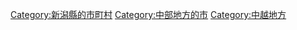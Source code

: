 {{Commonscat|Sanjo, Niigata}}
{{Catmore}}

{{DEFAULTSORT:Sanjo-shi}}
[[Category:新潟縣的市町村|Category:新潟縣的市町村]]
[[Category:中部地方的市|Category:中部地方的市]]
[[Category:中越地方|Category:中越地方]]